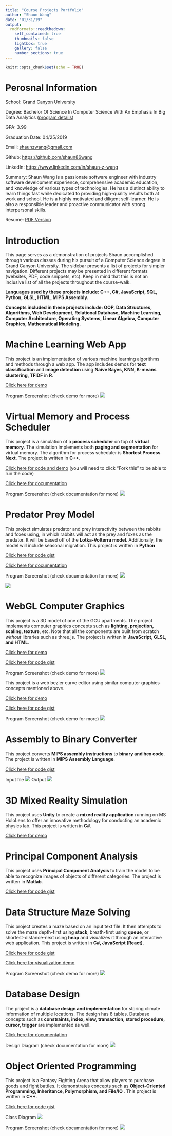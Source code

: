 ```yaml
---
title: "Course Projects Portfolio"
author: "Shaun Wang"
date: "01/31/19"
output:
  rmdformats::readthedown:
    self_contained: true
    thumbnails: false
    lightbox: true
    gallery: false
    number_sections: true
---
```


```r
knitr::opts_chunk$set(echo = TRUE)
```

# Perosnal Information
School: Grand Canyon University

Degree: Bachelor Of Science In Computer Science With An Emphasis In Big Data Analytics (<a href="https://www.gcu.edu/degree-programs/bachelor-science-computer-science-big-data-analytics">program details</a>)

GPA: 3.99

Graduation Date: 04/25/2019

Email: <a href="mailto:shaunzwang@gmail.com">shaunzwang@gmail.com</a>

Github: <a href="https://github.com/shaun86wang">https://github.com/shaun86wang</a>

LinkedIn: <a href="https://www.linkedin.com/in/shaun-z-wang">https://www.linkedin.com/in/shaun-z-wang</a>

Summary: Shaun Wang is a passionate software engineer with industry software development experience, comprehensive academic education, and knowledge of various types of technologies. He has a distinct ability to learn things fast while dedicated to providing high-quality results both at work and school. He is a highly motivated and diligent self-learner. He is also a responsible leader and proactive communicator with strong interpersonal skills.

Resume: <a href="Shaun_Wang_Resume.pdf">PDF Version</a>

# Introduction
This page serves as a demonstration of projects Shaun accomplished through various classes during his pursuit of a Computer Science degree in Grand Canyon University. The sidebar presents a list of projects for simpler navigation. Different projects may be presented in different formats (websites, PDF, code snippets, etc). Keep in mind that this is not an inclusive list of all the projects throughout the course-walk. 

**Languages used by these projects include: C++, C#, JavaScript, SQL, Python, GLSL, HTML, MIPS Assembly.**

**Concepts included in these projects include: OOP, Data Structures, Algorithms, Web Development, Relational Database, Machine Learning, Computer Architecture, Operating Systems, Linear Algebra, Computer Graphics, Mathematical Modeling.**

# Machine Learning Web App
This project is an implementation of various machine learning algorithms and methods through a web app. The app includes demos for **text classification** and **image detection** using **Naive Bayes, KNN, K-means clustering, TFIDF** in **R**. 

<a href="https://shaunwang.shinyapps.io/R_Machine_Learning/">Click here for demo</a>

Program Screenshot (check demo for more)
<img src="bee.png"/>

# Virtual Memory and Process Scheduler
This project is a simulation of a **process scheduler** on top of **virtual memory**. The simulation implements both **paging and segmentation** for virtual memory. The algorithm for process scheduler is **Shortest Process Next**. The project is written in **C++**.

<a href="https://onlinegdb.com/SkBUyRDa7">Click here for code and demo</a> (you will need to click "Fork this" to be able to run the code)

<a href="process.pdf">Click here for documentation</a>

Program Screenshot (check documentation for more)
<img src="vm.png"/>

# Predator Prey Model
This project simulates predator and prey interactivity between the rabbits and foxes using, in which rabbits will act as the prey and foxes as the predator. It will be based off of the **Lotka-Volterra model**. Additionally, the model will include seasonal migration. This project is written in **Python** 

<a href="https://gist.github.com/shaun86wang/2f1e484295f7475100243b2627696a87">Click here for code gist</a>

<a href="PredatorPreyModel.pdf">Click here for documentation</a>

Program Screenshot (check documentation for more)
<img src="pp1.png"/>

<img src="pp2.png"/>

# WebGL Computer Graphics
This project is a 3D model of one of the GCU apartments. The project implements computer graphics concepts such as **lighting, projection, scaling, texture**, etc. Note that all the components are built from scratch *without* libraries such as three.js. The project is written in **JavaScript, GLSL, and HTML**.

<a href="apartment/apartment.html">Click here for demo</a>

<a href="https://gist.github.com/shaun86wang/c2636a33c2e229e39f69456054cd69c2">Click here for code gist</a>

Program Screenshot (check demo for more)
<img src="apartment.gif"/>

This project is a web bezier curve editor using similar computer graphics concepts mentioned above.

<a href="editor/editor.html">Click here for demo</a>

<a href="https://gist.github.com/shaun86wang/ffbe8a10c93c8d4602ebcba11db6009f">Click here for code gist</a>

Program Screenshot (check demo for more)
<img src="editor.gif"/>

# Assembly to Binary Converter
This project converts **MIPS assembly instructions** to **binary and hex code**. The project is written in **MIPS Assembly Language**.

<a href="https://gist.github.com/shaun86wang/b605b745427e292b0ab6cdd2a15f5f13">Click here for code gist</a>

Input file
<img src="mips1.png"/>
Output
<img src="mips2.png"/>

# 3D Mixed Reality Simulation 
This project uses **Unity** to create a **mixed reality application** running on MS HoloLens to offer an innovative methodology for conducting an academic physics lab. This project is written in **C#**.

<a href="http://bit.ly/smurfhololens">Click here for demo</a>

# Principal Component Analysis
This project uses **Principal Component Analysis** to train the model to be able to recognize images of objects of different categories. The project is written in **Matlab**. 

<a href="https://gist.github.com/shaun86wang/34ad3c83453a8b7f1788d7faa62c0032">Click here for code gist</a>

# Data Structure Maze Solving
This project creates a maze based on an input text file. It then attempts to solve the maze depth-first using **stack**, breath-first using **queue**, or shortest-distance-next using **heap** and visualizes it through an interactive web application. This project is written in **C#, JavaScript (React)**.

<a href="https://gist.github.com/shaun86wang/4aff7debf518341f5cee6eef097eed4c">Click here for code gist</a>

<a href="https://maze-visualization.herokuapp.com">Click here for visualization demo</a>

Program Screenshot (check demo for more)
<img src="maze.gif"/>

# Database Design
The project is a **database design and implementation** for storing climate information of multiple locations. The design has 8 tables. Database concepts such as **constraints, index, view, transaction, stored procedure, cursor, trigger** are implemented as well.

<a href="SMURF.pdf">Click here for documentation</a>

Design Diagram (check documentation for more)
<img src="smurf.png"/>

# Object Oriented Programming
This project is a Fantasy Fighting Arena that allow players to purchase goods and fight battles. It demonstrates concepts such as **Object-Oriented Programming, Inheritance, Polymorphism, and File/IO **. This project is written in **C++**.

<a href="https://gist.github.com/shaun86wang/a6d0b6a829a9f8e729b90ab6c6296024">Click here for code gist</a>

Class Diagram
<img src="oop.png"/>

Program Screenshot (check documentation for more)
<img src="oop2.png"/>
	